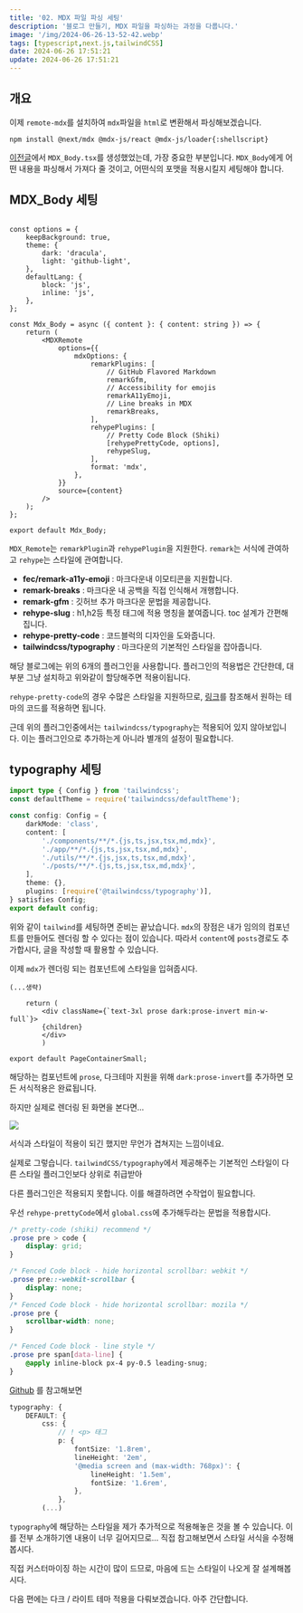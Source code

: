 ```yaml
---
title: '02. MDX 파일 파싱 세팅'
description: '블로그 만들기, MDX 파일을 파싱하는 과정을 다룹니다.'
image: '/img/2024-06-26-13-52-42.webp'
tags: [typescript,next.js,tailwindCSS]
date: 2024-06-26 17:51:21
update: 2024-06-26 17:51:21
---
```


## 개요

이제 `remote-mdx`를 설치하여 `mdx`파일을 `html`로 변환해서 파싱해보겠습니다.

`npm install @next/mdx @mdx-js/react @mdx-js/loader{:shellscript}`

[이전글](https://trouble-wiki.vercel.app/posts/NextJS/blog_1)에서 `MDX_Body.tsx`를 생성했었는데, 가장 중요한 부분입니다.
`MDX_Body`에게 어떤 내용을 파싱해서 가져다 줄 것이고,
어떤식의 포맷을 적용시킬지 세팅해야 합니다.

## MDX_Body 세팅

```tsx title="components/mdx/index.tsx"

const options = {
    keepBackground: true,
    theme: {
        dark: 'dracula',
        light: 'github-light',
    },
    defaultLang: {
        block: 'js',
        inline: 'js',
    },
};

const Mdx_Body = async ({ content }: { content: string }) => {
    return (
        <MDXRemote
            options={{
                mdxOptions: {
                    remarkPlugins: [
                        // GitHub Flavored Markdown
                        remarkGfm,
                        // Accessibility for emojis
                        remarkA11yEmoji,
                        // Line breaks in MDX
                        remarkBreaks,
                    ],
                    rehypePlugins: [
                        // Pretty Code Block (Shiki)
                        [rehypePrettyCode, options],
                        rehypeSlug,
                    ],
                    format: 'mdx',
                },
            }}
            source={content}
        />
    );
};

export default Mdx_Body;

```

`MDX_Remote`는 `remarkPlugin`과 `rehypePlugin`을 지원한다.
`remark`는 서식에 관여하고 `rehype`는 스타일에 관여합니다.

- **fec/remark-a11y-emoji** : 마크다운내 이모티콘을 지원합니다.
- **remark-breaks** : 마크다운 내 공백을 직접 인식해서 개행합니다.
- **remark-gfm** : 깃허브 추가 마크다운 문법을 제공합니다.
- **rehype-slug** : h1,h2등 특정 태그에 적용 명칭을 붙여줍니다. toc 설계가 간편해집니다.
- **rehype-pretty-code** : 코드블럭의 디자인을 도와줍니다.
- **tailwindcss/typography** : 마크다운의 기본적인 스타일을 잡아줍니다.

해당 블로그에는 위의 6개의 플러그인을 사용합니다.
플러그인의 적용법은 간단한데, 대부분 그냥 설치하고 위와같이 할당해주면 적용이됩니다.

`rehype-pretty-code`의 경우 수많은 스타일을 지원하므로, [링크](https://shiki.style/themes#themes)를 참조해서 원하는 테마의 코드를 적용하면 됩니다.

근데 위의 플러그인중에서는 `tailwindcss/typography`는 적용되어 있지 않아보입니다. 
이는 플러그인으로 추가하는게 아니라 별개의 설정이 필요합니다.

## typography 세팅
```typescript title="tailwind.config.ts"
import type { Config } from 'tailwindcss';
const defaultTheme = require('tailwindcss/defaultTheme');

const config: Config = {
    darkMode: 'class',
    content: [
        './components/**/*.{js,ts,jsx,tsx,md,mdx}',
        './app/**/*.{js,ts,jsx,tsx,md,mdx}',
        './utils/**/*.{js,jsx,ts,tsx,md,mdx}',
        './posts/**/*.{js,ts,jsx,tsx,md,mdx}',
    ],
    theme: {},
    plugins: [require('@tailwindcss/typography')],
} satisfies Config;
export default config;
```

위와 같이 `tailwind`를 세팅하면 준비는 끝났습니다. 
`mdx`의 장점은 내가 임의의 컴포넌트를 만들어도 렌더링 할 수 있다는 점이 있습니다.
따라서 `content`에 `posts`경로도 추가합시다, 글을 작성할 때 활용할 수 있습니다.

이제 `mdx`가 렌더링 되는 컴포넌트에 스타일을 입혀줍시다.

```tsx title="components/PageContainer.tsx"
(...생략)

    return (
        <div className={`text-3xl prose dark:prose-invert min-w-full`}>
        {children}
        </div>
        )

export default PageContainerSmall;
```

해당하는 컴포넌트에 `prose`, 다크테마 지원을 위해 `dark:prose-invert`를 추가하면 모든 서식적용은 완료됩니다.

하지만 실제로 렌더링 된 화면을 본다면...

![](/img/2024-06-26-18-17-27.webp)

서식과 스타일이 적용이 되긴 했지만 무언가 겹쳐지는 느낌이네요.

실제로 그렇습니다. `tailwindCSS/typography`에서 제공해주는 기본적인 스타일이 다른 스타일 플러그인보다 상위로 취급받아

다른 플러그인은 적용되지 못합니다. 이를 해결하려면 수작업이 필요합니다.

우선 `rehype-prettyCode`에서 `global.css`에 추가해두라는 문법을 적용합시다.

```css title="globals.css"
/* pretty-code (shiki) recommend */
.prose pre > code {
    display: grid;
}

/* Fenced Code block - hide horizontal scrollbar: webkit */
.prose pre::-webkit-scrollbar {
    display: none;
}
/* Fenced Code block - hide horizontal scrollbar: mozila */
.prose pre {
    scrollbar-width: none;
}

/* Fenced Code block - line style */
.prose pre span[data-line] {
    @apply inline-block px-4 py-0.5 leading-snug;
}
```

[Github](https://github.com/yoyobar/newBlog/blob/main/tailwind.config.ts) 를 참고해보면

```typescript title="tailwind.config.ts"
typography: {
    DEFAULT: {
        css: {
            // ! <p> 태그
            p: {
                fontSize: '1.8rem',
                lineHeight: '2em',
                '@media screen and (max-width: 768px)': {
                    lineHeight: '1.5em',
                    fontSize: '1.6rem',
                },
            },
        (...)
```

`typography`에 해당하는 스타일을 제가 추가적으로 적용해놓은 것을 볼 수 있습니다. 
이를 전부 소개하기엔 내용이 너무 길어지므로... 직접 참고해보면서 스타일 서식을 수정해봅시다.

직접 커스터마이징 하는 시간이 많이 드므로, 마음에 드는 스타일이 나오게 잘 설계해봅시다.

다음 편에는 다크 / 라이트 테마 적용을 다뤄보겠습니다. 아주 간단합니다.